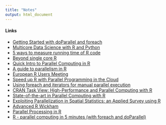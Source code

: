 ```yaml
---
title: "Notes"
output: html_document
---
```


#### Links
* [Getting Started with doParallel and foreach](https://cran.r-project.org/web/packages/doParallel/vignettes/gettingstartedParallel.pdf)
* [Multicore Data Science with R and Python](https://blog.dominodatalab.com/multicore-data-science-r-python/)
* [5 ways to measure running time of R code](https://www.alexejgossmann.com/benchmarking_r/)
* [Beyond single core R](https://ljdursi.github.io/beyond-single-core-R/#/29)
* [Quick Intro to Parallel Computing in R](https://nceas.github.io/oss-lessons/parallel-computing-in-r/parallel-computing-in-r.html)
* [A guide to parallelism in R](https://www.r-bloggers.com/a-guide-to-parallelism-in-r/)
* [European R Users Meeting](https://2018.erum.io/#talk-2-76)
* [Speed up R with Parallel Programming in the Cloud](https://blog.revolutionanalytics.com/2018/01/r-parallel-cloud.html)
* [Using foreach and iterators for manual parallel execution](https://docs.microsoft.com/en-us/machine-learning-server/r/how-to-revoscaler-distributed-computing-foreach)
* [CRAN Task View: High-Performance and Parallel Computing with R](https://cran.r-project.org/web/views/HighPerformanceComputing.html)
* [State-of-the-art in Parallel Computing with R](https://epub.ub.uni-muenchen.de/8991/1/parallelR_techRep.pdf)
* [Exploiting Parallelization in Spatial Statistics: an Applied Survey using R](https://brage.bibsys.no/xmlui/bitstream/handle/11250/163254/dp2010-25.pdf?sequence=1&isAllowed=y)
* [Advanced R Wickham](http://adv-r.had.co.nz/Profiling.html#parallelise)
* [Parallel Processing in R](http://dept.stat.lsa.umich.edu/~jerrick/courses/stat701/notes/parallel.html)
* [R - parallel computing in 5 minutes (with foreach and doParallel)](http://blog.aicry.com/r-parallel-computing-in-5-minutes/index.html)